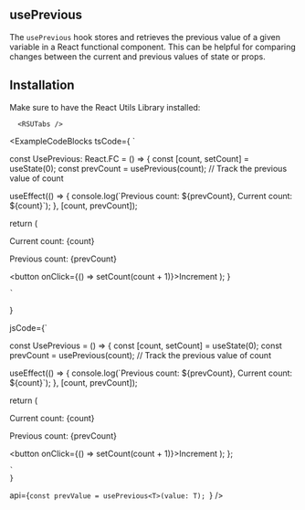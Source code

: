 
## usePrevious

The `usePrevious` hook stores and retrieves the previous value of a given variable in a React functional component. This can be helpful for comparing changes between the current and previous values of state or props.

## Installation

Make sure to have the React Utils Library installed:

```mdx-code-block
  <RSUTabs />
```

<ExampleCodeBlocks 
  tsCode={
    `

const UsePrevious: React.FC = () => {
  const [count, setCount] = useState<number>(0);
  const prevCount = usePrevious(count); // Track the previous value of count

  useEffect(() => {
    console.log(\`Previous count: \${prevCount}, Current count: \${count}\`);
  }, [count, prevCount]);

  return (
    <SectionWrapper>
      <p>Current count: {count}</p>
      <p>Previous count: {prevCount}</p>
      <button onClick={() => setCount(count + 1)}>Increment</button>
    </SectionWrapper>
  );
}

    `

}

jsCode={`


const UsePrevious = () => {
  const [count, setCount] = useState(0);
  const prevCount = usePrevious(count); // Track the previous value of count

  useEffect(() => {
    console.log(\`Previous count: \${prevCount}, Current count: \${count}\`);
  }, [count, prevCount]);

  return (
    <SectionWrapper>
      <p>Current count: {count}</p>
      <p>Previous count: {prevCount}</p>
      <button onClick={() => setCount(count + 1)}>Increment</button>
    </SectionWrapper>
  );
};

    
    `
    }

api={`const prevValue = usePrevious<T>(value: T);
`}
/>
